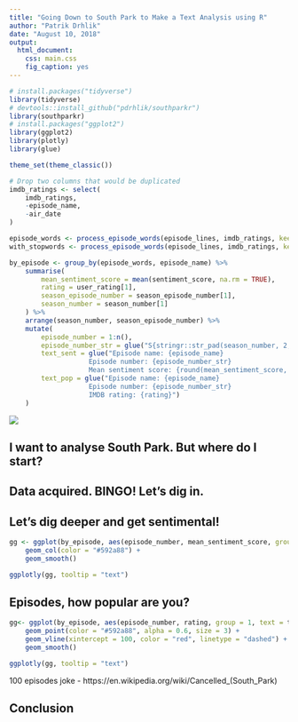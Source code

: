 ```yaml
---
title: "Going Down to South Park to Make a Text Analysis using R"
author: "Patrik Drhlik"
date: "August 10, 2018"
output: 
  html_document: 
    css: main.css
    fig_caption: yes
---
```


```r
# install.packages("tidyverse")
library(tidyverse)
# devtools::install_github("pdrhlik/southparkr")
library(southparkr)
# install.packages("ggplot2")
library(ggplot2)
library(plotly)
library(glue)

theme_set(theme_classic())

# Drop two columns that would be duplicated
imdb_ratings <- select(
	imdb_ratings,
	-episode_name,
	-air_date
)

episode_words <- process_episode_words(episode_lines, imdb_ratings, keep_stopwords = FALSE)
with_stopwords <- process_episode_words(episode_lines, imdb_ratings, keep_stopwords = TRUE)

by_episode <- group_by(episode_words, episode_name) %>%
	summarise(
		mean_sentiment_score = mean(sentiment_score, na.rm = TRUE),
		rating = user_rating[1],
		season_episode_number = season_episode_number[1],
		season_number = season_number[1]
	) %>%
	arrange(season_number, season_episode_number) %>%
	mutate(
		episode_number = 1:n(),
		episode_number_str = glue("S{stringr::str_pad(season_number, 2, 'left', pad = '0')}E{stringr::str_pad(season_episode_number, 2, 'left', pad = '0')}"),
		text_sent = glue("Episode name: {episode_name}
					Episode number: {episode_number_str}
					Mean sentiment score: {round(mean_sentiment_score, 2)}"),
		text_pop = glue("Episode name: {episode_name}
					Episode number: {episode_number_str}
					IMDB rating: {rating}")
	)
```

<!--
Possible article titles:
Going Down to South Park to Make a Text Analysis using R
R you ready for South Park?
5 Things to Learn About South Park by Analysing it
tags: South Park, learn r, R, text analysis
-->

![](boys.png)



<!--
Where and how did I get the data? (Just to introduce it, nothing technical)
Basic stats about the show - a number of episodes, words, stop words, etc.
Sentiment analysis of episodes.
Episode popularity over time.
-->

## I want to analyse South Park. But where do I start?

## Data acquired. BINGO! Let's dig in.

## Let's dig deeper and get sentimental!

```r
gg <- ggplot(by_episode, aes(episode_number, mean_sentiment_score, group = 1, text = text_sent)) +
	geom_col(color = "#592a88") +
	geom_smooth()

ggplotly(gg, tooltip = "text")
```

## Episodes, how popular are you?

```r
gg<- ggplot(by_episode, aes(episode_number, rating, group = 1, text = text_pop)) +
	geom_point(color = "#592a88", alpha = 0.6, size = 3) +
	geom_vline(xintercept = 100, color = "red", linetype = "dashed") +
	geom_smooth()

ggplotly(gg, tooltip = "text")
```

100 episodes joke - https://en.wikipedia.org/wiki/Cancelled_(South_Park)

## Conclusion
